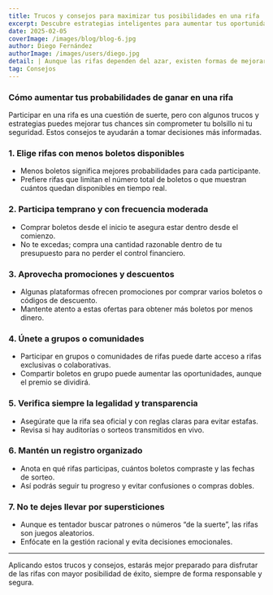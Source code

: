 ---
title: Trucos y consejos para maximizar tus posibilidades en una rifa
excerpt: Descubre estrategias inteligentes para aumentar tus oportunidades de ganar en las rifas sin gastar de más ni caer en engaños.
date: 2025-02-05  
coverImage: /images/blog/blog-6.jpg
author: Diego Fernández
authorImage: /images/users/diego.jpg
detail: | Aunque las rifas dependen del azar, existen formas de mejorar tus probabilidades y participar de manera inteligente. Aquí te contamos cómo hacerlo paso a paso.
tag: Consejos
---

### Cómo aumentar tus probabilidades de ganar en una rifa

Participar en una rifa es una cuestión de suerte, pero con algunos trucos y estrategias puedes mejorar tus chances sin comprometer tu bolsillo ni tu seguridad. Estos consejos te ayudarán a tomar decisiones más informadas.

### 1. Elige rifas con menos boletos disponibles

- Menos boletos significa mejores probabilidades para cada participante.  
- Prefiere rifas que limitan el número total de boletos o que muestran cuántos quedan disponibles en tiempo real.

### 2. Participa temprano y con frecuencia moderada

- Comprar boletos desde el inicio te asegura estar dentro desde el comienzo.  
- No te excedas; compra una cantidad razonable dentro de tu presupuesto para no perder el control financiero.

### 3. Aprovecha promociones y descuentos

- Algunas plataformas ofrecen promociones por comprar varios boletos o códigos de descuento.  
- Mantente atento a estas ofertas para obtener más boletos por menos dinero.

### 4. Únete a grupos o comunidades

- Participar en grupos o comunidades de rifas puede darte acceso a rifas exclusivas o colaborativas.  
- Compartir boletos en grupo puede aumentar las oportunidades, aunque el premio se dividirá.

### 5. Verifica siempre la legalidad y transparencia

- Asegúrate que la rifa sea oficial y con reglas claras para evitar estafas.  
- Revisa si hay auditorías o sorteos transmitidos en vivo.

### 6. Mantén un registro organizado

- Anota en qué rifas participas, cuántos boletos compraste y las fechas de sorteo.  
- Así podrás seguir tu progreso y evitar confusiones o compras dobles.

### 7. No te dejes llevar por supersticiones

- Aunque es tentador buscar patrones o números “de la suerte”, las rifas son juegos aleatorios.  
- Enfócate en la gestión racional y evita decisiones emocionales.

---

Aplicando estos trucos y consejos, estarás mejor preparado para disfrutar de las rifas con mayor posibilidad de éxito, siempre de forma responsable y segura.
